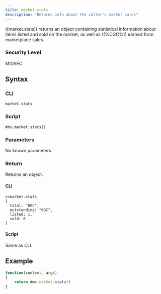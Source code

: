 ```yaml
---
title: market.stats
description: "Returns info about the caller's market sales"
---
```


((market.stats)) returns an object containing statistical information about items listed and sold on the market, as well as ((%CGC%)) earned from marketplace sales.

### Security Level

MIDSEC

## Syntax

### CLI

```
market.stats
```

### Script

```
#ms.market.stats()
```

### Parameters

No known parameters.

### Return

Returns an object.

#### CLI

```
>>market.stats
{
  total: "0GC",
  outstanding: "0GC",
  listed: 1,
  sold: 0
}
```

#### Script

Same as CLI.

## Example

```js
function(context, args)
{
	return #ms.market.stats()
}
```
